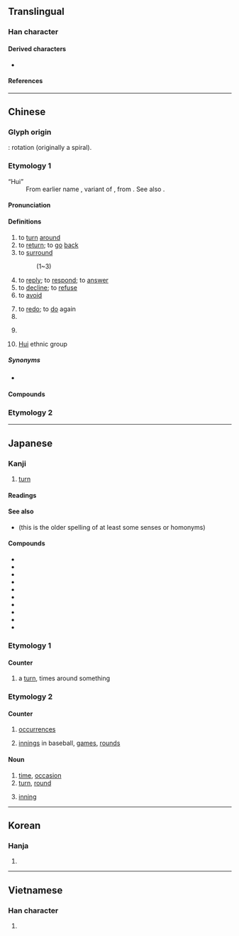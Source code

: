 {{also|何|向|同|迴}}
{{character info/new}}
==Translingual==
{{stroke order|type=animate}}

===Han character===
{{Han char|rn=31|rad=囗|as=03|sn=6|four=60600|canj=WR|ids=⿴囗口}}

====Derived characters====
* {{l|mul|[[洄]], [[徊]], [[蛔]], [[廻]], [[佪]], [[恛]], [[痐]], [[迴]], [[茴]], [[㐭]], [[𩫖]], [[𠬸]]}}

====References====
{{Han ref|kx=0216.260|dkj=04690|dj=0422.040|hdz=10712.020|uh=56DE}}

----

==Chinese==
{{zh-forms|alt=囬,囘}}

===Glyph origin===
{{Han etym}}
{{liushu|p}}: rotation (originally a spiral).

===Etymology 1===
; “Hui”
: From earlier name {{zh-l|回回}}, variant of {{zh-l|回鶻}}, from {{der|zh|otk|𐰆𐰖𐰍𐰆𐰺|tr=uygur}}. See also {{zh-l|維吾爾}}.

====Pronunciation====
{{zh-pron
|m=huí
|c=wui4
|h=pfs=fì
|md=huòi
|mn=kh,qz,xm,zz:hôe/qz:hêr/tp,xm:hê
|mn_note=hôe - literary; hêr/hê - vernacular
|w=3hhue
|mc=y
|oc=y
|ma=y
|cat=v,cls,pn
}}

====Definitions====
{{zh-hanzi}}

# to [[turn]] [[around]]
# to [[return]]; to [[go]] [[back]]
# to [[surround]]
#: {{zh-alt-inline|*迴}} (1~3)
# to [[reply]]; to [[respond]]; to [[answer]]
# to [[decline]]; to [[refuse]]
# to [[avoid]]
#: {{zh-alt-inline|*迴}}
# to [[redo]]; to [[do]] again
# {{zh-classifier|[[chapter]]s}}
# {{zh-classifier|number of [[occurrence]]s of [[event]]s|t=[[time]]s}}
#: {{zh-alt-inline|*迴}}
# {{zh-div|族}} [[Hui]] ethnic group

=====Synonyms=====
* {{sense|to return}}
{{zh-dial}}

====Compounds====
{{zh-der|一回|回回曆|回答|回聲|寶山空回|大回朝|回文|乾回付|回信|回心|不堪回首|值回票價|回春作用|回憶|來回票|回戲|回馬槍|上回|回復青春|回背|回部|回擊|回黃轉綠|下回|回旋|回朝|來回|回西流|回腸九回|回火|回棋|三回九曲|三回九轉|回合|來回來去|回椎|三回五轉|回拜|回狀|回飆|回訪|來回的話|回生起死|回禮|回祿之災|回青|回屋|回避|回納|意轉心回|回惶|回報|回歸潮|召回|回想|回示|回味|回光鏡|回函|回頭書|回煞|回航|回來|回頭兒|回鄉|南回歸線|回援|回馬|回絕|回流|回春|回忌|回收|回護|回黃倒皂|回娘家|回門|妙手回春|回席|回請|回家|回條|悲回風|回教世界|吃回頭草|回頭掣腦|回回鼻子|守節不回|回天|回饋|回易|三回五次|回邪|回爐復帳|得勝回朝|心意回轉|心回意轉|回生乏術|回路|回復|回翔|得勝頭回|人力回天|回燈|回教聖戰|回回|回跌|回轉|回話|回身|回饋控制|幾回價|幾回|回候|回票面|回買|復回|大地回春|回駁|回憶錄|回籠|交回|回爐|回佣|回銷|回旋梯|三回兩轉|回防|回用|回籍|回電|回片|回潮|回容|回音|回腸蕩氣|回饋作用|回暖|大回|守正不回|回郵|低回|回頭車子|回灘|回頭人|回紇|回覆|前回|一回事|回疆|回書|回贖|回數票|大漲小回|回顧|回和|回鶻文|回天乏術|回告|回應|回魚箸|回鑾|垃圾回收|回師|回九|回一回|回鶻|回飛棒|回顧展|回頭路|回響|回闌|回鋒|回遑|回過|回船轉舵|回腸|回老家|回稟|回程|回祿|回盤|回生|回溯|回波|回民|回歸線|回歸熱|回歸年|回歸|回檔|回旨|回族|回敬|回教|回扣|回手|回思|回心轉意|回府|回山倒海|回定|回字|回子|回奉|回天之力|回塘|回執|回國|回嗔作喜|回味無窮|回升|回力球|回力棒|回光返照|回頭是岸|康回|來來回回|不足回旋|回眸一笑|回頭|回教徒|回嘴|回風|回鍋|回曆|回帖|帶回|北回歸線|出一回神|回事|回去|回首|兩回事|回贈|打道回府|浪子回頭|牛回磨轉|收回成命|掉回頭|昭回|手到回春|扳回一城|折回|目駭耳回|挽回|空手而回|撤回|油回磨轉|百折不回|發回|敗子回頭|璧回|班師回朝|揮戈回日|每回|猛回頭|批回|無回豁|打回票|片甲不回|收回|打來回|沒來回|扳回|春回大地|新疆回變|轉意回心|章回小說|踅回|逃回|邅回|者回|資源回收|飯店回蔥|返照回光|領回|雙回門|這回|贖回|這回事|返回|走回頭路|笑耍頭回|蕩氣回腸|轉日回天|遣回|輪回|著手回春|遲回觀望|飭回|頭回|驀然回首|雲南回變|藥到回春|退回|裴回|遲回|起死回生|駁回|調回|回龍}}

===Etymology 2===
{{zh-see|迴}}

{{zh-cat|Beginning}}

----

==Japanese==

===Kanji===
{{ja-kanji|grade=2|rs=囗03}}

# [[turn]]

====Readings====
{{ja-readings
|goon=え<ゑ
|kanon=かい<くわい
|toon=うい
|kun=まわ-す<まは-す, まわ-る<まは-る, めぐ-る, めぐ-らす
}}

====See also====
* {{l|ja|廻}} (this is the older spelling of at least some senses or homonyms)

====Compounds====
{{der-top}}
* {{ja-r|今回|こんかい}}
* {{ja-r|回送|かいそう}}
* {{ja-r|回虫|かいちゅう}}
* {{ja-r|回転|かいてん}}
* {{ja-r|回復|かいふく}}
* {{ja-r|回廊|かいろう}}
* {{ja-r|低回|ていかい}}
* {{ja-r|次回|じかい}}
* {{ja-r|前回|ぜんかい}}
* {{ja-r|先回|せんかい}}
{{der-bottom}}

===Etymology 1===

====Counter====
{{ja-kanjitab|まわ|o1=り|yomi=k}}
{{ja-pos|まわり|counter}}

# a [[turn]], times around something

===Etymology 2===

====Counter====
{{ja-pos|かい|counter}}

# [[occurrence]]s
#: {{ja-usex|一%週%間に二%'''回'''|いっ%しゅう%かん に に%'''かい'''|twice a week}}
# [[innings]] in baseball, [[games]], [[rounds]]

====Noun====
{{ja-kanjitab|かい|yomi=o}}
{{ja-noun|かい}}

# [[time]], [[occasion]]
# [[turn]], [[round]]
# {{lb|ja|baseball|softball|sort=かい}} [[inning]]

----

==Korean==

===Hanja===
{{ko-hanja|hangeul=회|mr=hoe}}

# {{defn|lang=ko|sort=囗03}}

----

==Vietnamese==

===Han character===
{{vi-hantu|[[hồi]], [[hòi]]|rs=囗03}}

# {{defn|lang=vi|sort=囗03}}